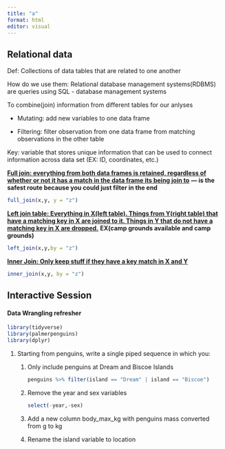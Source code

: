 ```yaml
---
title: "a"
format: html
editor: visual
---
```


## Relational data

Def: Collections of data tables that are related to one another

How do we use them: Relational database management systems(RDBMS) are queries using SQL - database management systems

To combine(join) information from different tables for our anlyses

-   Mutating: add new variables to one data frame

-   Filtering: filter observation from one data frame from matching observations in the other table

Key: variable that stores unique information that can be used to connect information across data set (EX: ID, coordinates, etc.)

[**Full join: everything from both data frames is retained, regardless of whether or not it has a match in the data frame its being join to**]{.underline} **--- is the safest route because you could just filter in the end**

```r
full_join(x,y, y = "z")
```

[**Left join table: Everything in X(left table). Things from Y(right table) that have a matching key in X are joined to it. Things in Y that do not have a matching key in X are dropped.**]{.underline} **EX(camp grounds available and camp grounds)**

```r
left_join(x,y,by = "z")
```

[**Inner Join: Only keep stuff if they have a key match in X and Y**]{.underline}

```r
inner_join(x,y, by = "z")
```

## Interactive Session

#### Data Wrangling refresher

```r
library(tidyverse)
library(palmerpenguins)
library(dplyr)
```

1.  Starting from penguins, write a single piped sequence in which you:
    1.  Only include penguins at Dream and Biscoe Islands

        ```r
        penguins %>% filter(island == "Dream" | island == "Biscoe")
        ```

    2.  Remove the year and sex variables

        ```r
        select(-year,-sex)
        ```

    3.  Add a new column body_max_kg with penguins mass converted from g to kg

    4.  Rename the island variable to location
